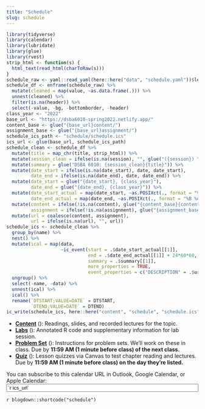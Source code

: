 ```yaml
---
title: "Schedule"
slug: schedule
---
```


```r
library(tidyverse)
library(calendar)
library(lubridate)
library(glue)
library(rvest)
strip_html <- function(s) {
  html_text(read_html(charToRaw(s)))
}
schedule_raw <- yaml::read_yaml(here::here("data", "schedule.yaml"))$lessons
schedule_df <- enframe(schedule_raw) %>% 
  mutate(cleaned = map(value, ~as.data.frame(.))) %>% 
  unnest(cleaned) %>% 
  filter(is.na(header)) %>% 
  select(-value, -bg, -bottomborder, -header)
class_year <- "2022"
base_url <- "https://dsba6010-spring2022.netlify.app/"
content_base <- glue("{base_url}content/")
assignment_base <- glue("{base_url}assignment/")
schedule_ics_path <- "schedule/schedule.ics"
ics_url <- glue(base_url, schedule_ics_path)
schedule_clean <- schedule_df %>%
  mutate(title = map_chr(title, strip_html)) %>%
  mutate(session_clean = ifelse(is.na(session), "", glue("({session}) "))) %>% 
  mutate(summary = glue("DSBA 6010: {session_clean}{title}")) %>% 
  mutate(date_start = ifelse(is.na(date_start), date, date_start),
         date_end = ifelse(is.na(date_end), date, date_end)) %>%
  mutate(date_start = glue("{date_start}, {class_year}"),
         date_end = glue("{date_end}, {class_year}")) %>%
  mutate(date_start_actual = map(date_start, ~as.POSIXct(., format = "%B %d, %Y")),
         date_end_actual = map(date_end, ~as.POSIXct(., format = "%B %d, %Y"))) %>%
  mutate(content = ifelse(!is.na(content), glue("{content_base}{content}/"), NA),
         assignment = ifelse(!is.na(assignment), glue("{assignment_base}{assignment}/"), NA)) %>% 
  mutate(url = coalesce(content, assignment),
         url = ifelse(is.na(url), "", url))
schedule_ics <- schedule_clean %>% 
  group_by(name) %>% 
  nest() %>% 
  mutate(ical = map(data,
                    ~ic_event(start = .$date_start_actual[[1]],
                              end = .$date_end_actual[[1]] + 24*60*60,
                              summary = .$summary[[1]],
                              more_properties = TRUE,
                              event_properties = c("DESCRIPTION" = .$url[[1]])))) %>% 
  ungroup() %>% 
  select(-name, -data) %>% 
  unnest(ical) %>% 
  ical() %>% 
  rename(`DTSTART;VALUE=DATE` = DTSTART,
         `DTEND;VALUE=DATE` = DTEND)
ic_write(schedule_ics, here::here("content", "schedule", "schedule.ics"))
```

- [**Content**](/content/) (<i class="fas fa-book-reader"></i>): Readings, slides, and recorded lectures for the topic.
- [**Labs**](/lab/) (<i class="fas fa-laptop-code"></i>): Annotated R code and  supplementary information for lab session.
- [**Problem Set**](/assignment/) (<i class="fas fa-pencil-ruler"></i>):  Instructions for problem sets. We'll work on these in class. Due by **11:59 AM (1 minute before class) of the next class.**
- [**Quiz**](/assignment/) (<i class="fas fa-question"></i>): Lesson quizzes via Canvas to test chapter reading and lectures. Due by **11:59 AM (1 minute before class) on the day they're listed.**

<div class="ical">
You can subscribe to this calendar URL in Outlook, Google Calendar, or Apple Calendar:<br><a class="btn btn-primary" href="/`r schedule_ics_path`" role="button"><i class="far fa-calendar-alt"></i></a> <input id="ics_url" type="text" value="`r ics_url`" onclick="this.select()" readonly="readonly" size="60" />
</div>

`r blogdown::shortcode("schedule")`